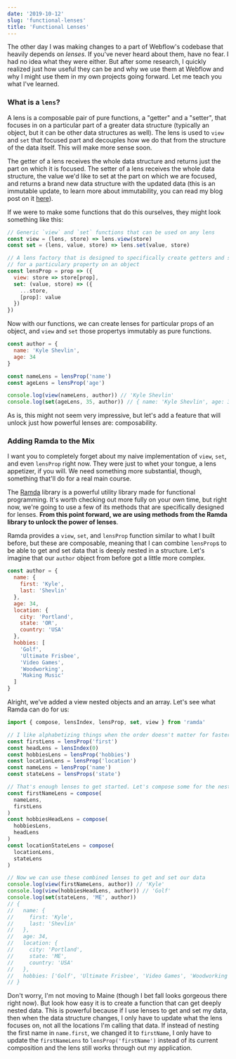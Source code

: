 ```yaml
---
date: '2019-10-12'
slug: 'functional-lenses'
title: 'Functional Lenses'
---
```


The other day I was making changes to a part of Webflow's codebase that heavily depends on _lenses_. If you've never heard about them, have no fear. I had no idea what they were either. But after some research, I quickly realized just how useful they can be and why we use them at Webflow and why I might use them in my own projects going forward. Let me teach you what I've learned.

### What is a `lens`?

A lens is a composable pair of pure functions, a "getter" and a "setter", that focuses in on a particular part of a greater data structure (typically an object, but it can be other data structures as well). The lens is used to `view` and `set` that focused part and decouples how we do that from the structure of the data itself. This will make more sense soon.

The getter of a lens receives the whole data structure and returns just the part on which it is focused. The setter of a lens receives the whole data structure, the value we'd like to set at the part on which we are focused, and returns a brand new data structure with the updated data (this is an immutable update, to learn more about immutability, you can read my blog post on it [here](/just-enough-fp-immutability)).

If we were to make some functions that do this ourselves, they might look something like this:

```javascript
// Generic `view` and `set` functions that can be used on any lens
const view = (lens, store) => lens.view(store)
const set = (lens, value, store) => lens.set(value, store)

// A lens factory that is designed to specifically create getters and setters
// for a particulary property on an object
const lensProp = prop => ({
  view: store => store[prop],
  set: (value, store) => ({
    ...store,
    [prop]: value
  })
})
```

Now with our functions, we can create lenses for particular props of an object, and `view` and `set` those propertys immutably as pure functions.

```javascript
const author = {
  name: 'Kyle Shevlin',
  age: 34
}

const nameLens = lensProp('name')
const ageLens = lensProp('age')

console.log(view(nameLens, author)) // 'Kyle Shevlin'
console.log(set(ageLens, 35, author)) // { name: 'Kyle Shevlin', age: 35}
```

As is, this might not seem very impressive, but let's add a feature that will unlock just how powerful lenses are: composability.

### Adding Ramda to the Mix

I want you to completely forget about my naive implementation of `view`, `set`, and even `lensProp` right now. They were just to whet your tongue, a lens appetizer, if you will. We need something more substantial, though, something that'll do for a real main course.

The [Ramda](https://ramdajs.com) library is a powerful utility library made for functional programming. It's worth checking out more fully on your own time, but right now, we're going to use a few of its methods that are specifically designed for lenses. **From this point forward, we are using methods from the Ramda library to unlock the power of lenses**.

Ramda provides a `view`, `set`, and `lensProp` function similar to what I built before, but these are composable, meaning that I can combine `lensProp`s to be able to get and set data that is deeply nested in a structure. Let's imagine that our `author` object from before got a little more complex.

```javascript
const author = {
  name: {
    first: 'Kyle',
    last: 'Shevlin'
  },
  age: 34,
  location: {
    city: 'Portland',
    state: 'OR',
    country: 'USA'
  },
  hobbies: [
    'Golf',
    'Ultimate Frisbee',
    'Video Games',
    'Woodworking',
    'Making Music'
  ]
}
```

Alright, we've added a view nested objects and an array. Let's see what Ramda can do for us:

```javascript
import { compose, lensIndex, lensProp, set, view } from 'ramda'

// I like alphabetizing things when the order doesn't matter for faster scannability
const firstLens = lensProp('first')
const headLens = lensIndex(0)
const hobbiesLens = lensProp('hobbies')
const locationLens = lensProp('location')
const nameLens = lensProp('name')
const stateLens = lensProps('state')

// That's enough lenses to get started. Let's compose some for the nested objects
const firstNameLens = compose(
  nameLens,
  firstLens
)
const hobbiesHeadLens = compose(
  hobbiesLens,
  headLens
)
const locationStateLens = compose(
  locationLens,
  stateLens
)

// Now we can use these combined lenses to get and set our data
console.log(view(firstNameLens, author)) // 'Kyle'
console.log(view(hobbiesHeadLens, author)) // 'Golf'
console.log(set(stateLens, 'ME', author))
// {
//   name: {
//     first: 'Kyle',
//     last: 'Shevlin'
//   },
//   age: 34,
//   location: {
//     city: 'Portland',
//     state: 'ME',
//     country: 'USA'
//   },
//   hobbies: ['Golf', 'Ultimate Frisbee', 'Video Games', 'Woodworking', 'Making Music']
// }
```

Don't worry, I'm not moving to Maine (though I bet fall looks gorgeous there right now). But look how easy it is to create a function that can get deeply nested data. This is powerful because if I use lenses to get and set my data, then when the data structure changes, I only have to update what the lens focuses on, not all the locations I'm calling that data. If instead of nesting the first name in `name.first`, we changed it to `firstName`, I only have to update the `firstNameLens` to `lensProp('firstName')` instead of its current composition and the lens still works through out my application.
